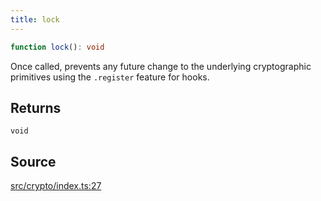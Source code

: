 ```yaml
---
title: lock
---
```


```ts
function lock(): void
```

Once called, prevents any future change to the underlying cryptographic primitives using the `.register` feature for
hooks.

## Returns

`void`

## Source

[src/crypto/index.ts:27](https://github.com/dominant-strategies/quais-6.js/blob/95934f9b18ff90a0666dd9772179b612f2ad5510/src/crypto/index.ts#L27)
